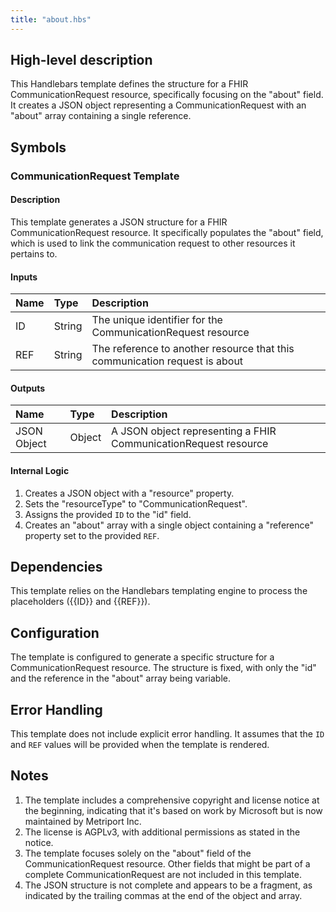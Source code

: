 ```yaml
---
title: "about.hbs"
---
```


## High-level description
This Handlebars template defines the structure for a FHIR CommunicationRequest resource, specifically focusing on the "about" field. It creates a JSON object representing a CommunicationRequest with an "about" array containing a single reference.

## Symbols

### CommunicationRequest Template
#### Description
This template generates a JSON structure for a FHIR CommunicationRequest resource. It specifically populates the "about" field, which is used to link the communication request to other resources it pertains to.

#### Inputs
| Name | Type | Description |
|:-----|:-----|:------------|
| ID   | String | The unique identifier for the CommunicationRequest resource |
| REF  | String | The reference to another resource that this communication request is about |

#### Outputs
| Name | Type | Description |
|:-----|:-----|:------------|
| JSON Object | Object | A JSON object representing a FHIR CommunicationRequest resource |

#### Internal Logic
1. Creates a JSON object with a "resource" property.
2. Sets the "resourceType" to "CommunicationRequest".
3. Assigns the provided `ID` to the "id" field.
4. Creates an "about" array with a single object containing a "reference" property set to the provided `REF`.

## Dependencies
This template relies on the Handlebars templating engine to process the placeholders ({{ID}} and {{REF}}).

## Configuration
The template is configured to generate a specific structure for a CommunicationRequest resource. The structure is fixed, with only the "id" and the reference in the "about" array being variable.

## Error Handling
This template does not include explicit error handling. It assumes that the `ID` and `REF` values will be provided when the template is rendered.

## Notes
1. The template includes a comprehensive copyright and license notice at the beginning, indicating that it's based on work by Microsoft but is now maintained by Metriport Inc.
2. The license is AGPLv3, with additional permissions as stated in the notice.
3. The template focuses solely on the "about" field of the CommunicationRequest resource. Other fields that might be part of a complete CommunicationRequest are not included in this template.
4. The JSON structure is not complete and appears to be a fragment, as indicated by the trailing commas at the end of the object and array.